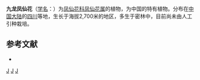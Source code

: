 {{Speciesbox 
| taxon = Impatiens chiulungensis
| authority = [[陈艺林|Y. L. Chen]]
}}

'''九龙凤仙花'''（[[学名|学名]]：{{lang|la|''Impatiens chiulungensis''}}）为[[凤仙花科|凤仙花科]][[凤仙花属|凤仙花属]]的植物，为中国的特有植物。分布在[[中国大陆|中国大陆]]的[[四川|四川]]等地，生长于海拔2,700米的地区，多生于密林中，目前尚未由人工引种栽培。

== 参考文献 ==
<div class="references-small">
* {{cite web| url =http://www.bioinfo.cn/db05/KmzwSpecies.php?action=view&id=1021| title =九龙凤仙花| work =《中国高等植物数据库全库》| publisher =中国科学院微生物研究所| author =昆明植物研究所| accessdate =2009-02-22| deadurl =yes| archiveurl =https://web.archive.org/web/20160305050128/http://www.bioinfo.cn/db05/KmzwSpecies.php?action=view&id=1021| archivedate =2016-03-05}}
</div>
{{Taxonbar|from=Q10879642}}

[[Category:凤仙花属|J]]
[[Category:中國特有植物|J]]
[[Category:四川植物|J]]